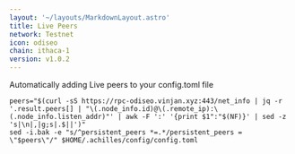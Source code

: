 ```yaml
---
layout: '~/layouts/MarkdownLayout.astro'
title: Live Peers
network: Testnet
icon: odiseo
chain: ithaca-1
version: v1.0.2
---
```

Automatically adding Live peers to your config.toml file
```
peers="$(curl -sS https://rpc-odiseo.vinjan.xyz:443/net_info | jq -r '.result.peers[] | "\(.node_info.id)@\(.remote_ip):\(.node_info.listen_addr)"' | awk -F ':' '{print $1":"$(NF)}' | sed -z 's|\n|,|g;s|.$||')"
sed -i.bak -e "s/^persistent_peers *=.*/persistent_peers = \"$peers\"/" $HOME/.achilles/config/config.toml
```
